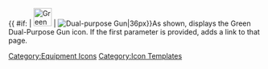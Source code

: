 {{ #if: {{{1|}}} | [[File:GreenGunDP.png|36px|link={{{1}}}]] | [[File:GreenGunDP.png|Dual-purpose Gun|36px]]}}<noinclude>As shown, displays the Green Dual-Purpose Gun icon.  If the first parameter is provided, adds a link to that page.
[[Category:Equipment Icons]] [[Category:Icon Templates]]</noinclude>